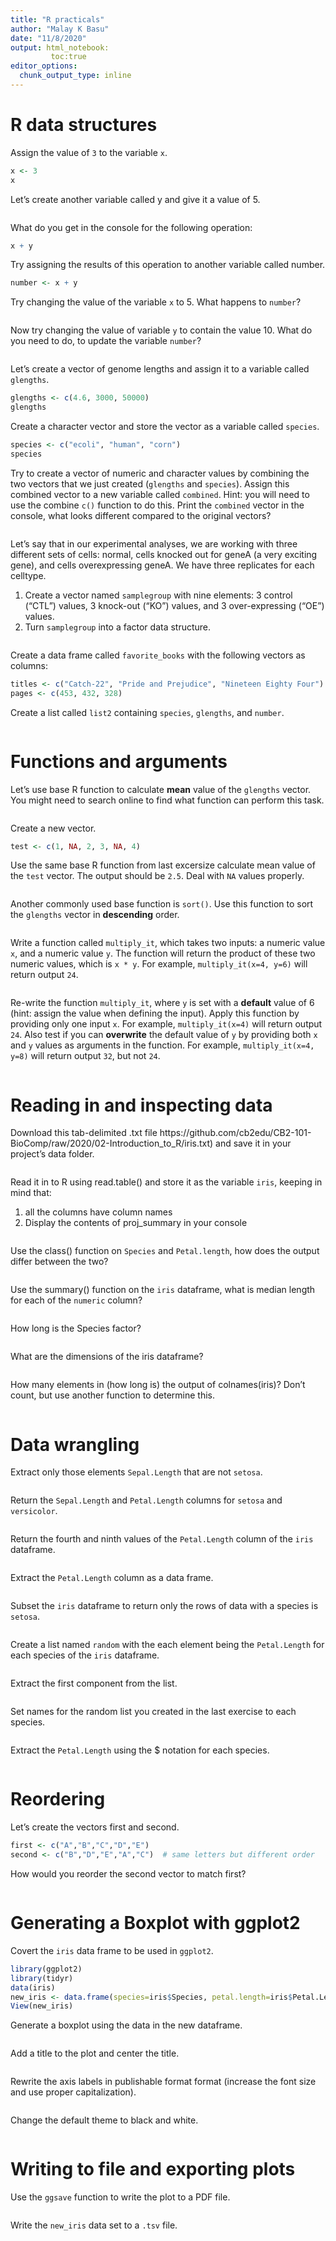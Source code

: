```yaml
---
title: "R practicals"
author: "Malay K Basu"
date: "11/8/2020"
output: html_notebook:
         toc:true
editor_options: 
  chunk_output_type: inline
---
```

# R data structures

Assign the value of `3` to the variable `x`.
```r
x <- 3
x
```

Let’s create another variable called y and give it a value of 5.
```r

```

What do you get in the console for the following operation:
```r
x + y
```

Try assigning the results of this operation to another variable called number.
```r
number <- x + y
```

Try changing the value of the variable `x` to 5. What happens to `number`?
```r

```

Now try changing the value of variable `y` to contain the value 10. What do you need to do, to update the variable `number`?
```r

```

Let’s create a vector of genome lengths and assign it to a variable called `glengths`.
```r
glengths <- c(4.6, 3000, 50000)
glengths
```

Create a character vector and store the vector as a variable called `species`.
```r
species <- c("ecoli", "human", "corn")
species
```

Try to create a vector of numeric and character values by combining the two vectors that we just created (`glengths` and `species`). Assign this combined vector to a new variable called `combined`. Hint: you will need to use the combine `c()` function to do this. Print the `combined` vector in the console, what looks different compared to the original vectors?
```r

```

  
Let's say that in our experimental analyses, we are working with three different sets of cells: normal, cells knocked out for geneA (a very exciting gene), and cells overexpressing geneA. We have three replicates for each celltype.

 1. Create a vector named `samplegroup` with nine elements: 3 control ("CTL") values, 3 knock-out ("KO") values, and 3 over-expressing ("OE") values.
 2. Turn `samplegroup` into a factor data structure.
```r

```

Create a data frame called `favorite_books` with the following vectors as columns:
```r
titles <- c("Catch-22", "Pride and Prejudice", "Nineteen Eighty Four")
pages <- c(453, 432, 328)
```

Create a list called `list2` containing `species`, `glengths`, and `number`.
```r

```


# Functions and arguments

Let's use base R function to calculate **mean** value of the `glengths` vector. You might need to search online to find what function can perform this task.
```r

```

Create a new vector.
```r
test <- c(1, NA, 2, 3, NA, 4)
```
Use the same base R function from last excersize calculate mean value of the `test` vector. The output should be `2.5`. Deal with `NA` values properly.
```r

```

Another commonly used base function is `sort()`. Use this function to sort the `glengths` vector in **descending** order.
```r

```

Write a function called `multiply_it`, which takes two inputs: a numeric value `x`, and a numeric value `y`. The function will return the product of these two numeric values, which is `x * y`. For example, `multiply_it(x=4, y=6)` will return output `24`.
```r

```

Re-write the function `multiply_it`, where `y` is set with a **default** value of 6 (hint: assign the value when defining the input). Apply this function by providing only one input `x`. For example, `multiply_it(x=4)` will return output `24`. Also test if you can **overwrite** the default value of `y` by providing both `x` and `y` values as arguments in the function. For example, `multiply_it(x=4, y=8)` will return output `32`, but not `24`.
```r

```

# Reading in and inspecting data

Download this tab-delimited .txt file https://github.com/cb2edu/CB2-101-BioComp/raw/2020/02-Introduction_to_R/iris.txt) and save it in your project’s data folder.
```r

```

Read it in to R using read.table() and store it as the variable `iris`, keeping in mind that: 
 
 1. all the columns have column names 
 2. Display the contents of proj_summary in your console
```r

```

Use the class() function on `Species` and `Petal.length`, how does the output differ between the two?
```r

```

Use the summary() function on the `iris` dataframe, what is median length for each of the `numeric` column?
```r

```

How long is the Species factor?
```r

```

What are the dimensions of the iris dataframe?
```r

```

How many elements in (how long is) the output of colnames(iris)? Don’t count, but use another function to determine this.
```r

```

# Data wrangling

Extract only those elements  `Sepal.Length` that are not `setosa`.
```r

```

Return the `Sepal.Length` and `Petal.Length` columns for `setosa` and `versicolor`.
```r

```

Return the fourth and ninth values of the `Petal.Length` column of the `iris` dataframe.
```r

```

Extract the `Petal.Length`  column as a data frame.
```r

```

Subset the `iris` dataframe to return only the rows of data with a species is `setosa`.
```r

```


Create a list named `random` with the each element being the `Petal.Length` for each species of the `iris` dataframe.
```r

```

Extract the first component from the list.
```r

```

Set names for the random list you created in the last exercise to each species.
```r

```

Extract the `Petal.Length` using the $ notation for each species.
```r

```

# Reordering

Let’s create the vectors first and second.
```r
first <- c("A","B","C","D","E")
second <- c("B","D","E","A","C")  # same letters but different order
```

How would you reorder the second vector to match first?
```r

```

# Generating a Boxplot with ggplot2

Covert the `iris` data frame to be used in `ggplot2`.
```r
library(ggplot2)
library(tidyr)
data(iris)
new_iris <- data.frame(species=iris$Species, petal.length=iris$Petal.Length)
View(new_iris)
```

Generate a boxplot using the data in the new dataframe.
```r

```
Add a title to the plot and center the title.
```r

```

Rewrite the axis labels in publishable format format (increase the font size and use proper capitalization). 
```r

```

Change the default theme to black and white.
```r

```



# Writing to file and exporting plots

Use the `ggsave` function to write the plot to a PDF file.
```r

```

Write the `new_iris` data set to a `.tsv` file.
```r

```




